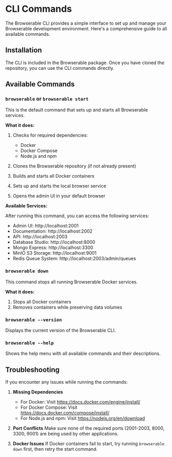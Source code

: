 # CLI Commands

The Browserable CLI provides a simple interface to set up and manage your Browserable development environment. Here's a comprehensive guide to all available commands.

## Installation

The CLI is included in the Browserable package. Once you have cloned the repository, you can use the CLI commands directly.

## Available Commands

### `browserable` or `browserable start`

This is the default command that sets up and starts all Browserable services.

**What it does:**

1. Checks for required dependencies:
   - Docker
   - Docker Compose
   - Node.js and npm

2. Clones the Browserable repository (if not already present)

3. Builds and starts all Docker containers

4. Sets up and starts the local browser service

5. Opens the admin UI in your default browser

**Available Services:**

After running this command, you can access the following services:

- Admin UI: http://localhost:2001
- Documentation: http://localhost:2002
- API: http://localhost:2003
- Database Studio: http://localhost:8000
- Mongo Express: http://localhost:3300
- MinIO S3 Storage: http://localhost:9001
- Redis Queue System: http://localhost:2003/admin/queues

### `browserable down`

This command stops all running Browserable Docker services.

**What it does:**

1. Stops all Docker containers
2. Removes containers while preserving data volumes

### `browserable --version`

Displays the current version of the Browserable CLI.

### `browserable --help`

Shows the help menu with all available commands and their descriptions.

## Troubleshooting

If you encounter any issues while running the commands:

1. **Missing Dependencies**
   - For Docker: Visit https://docs.docker.com/engine/install/
   - For Docker Compose: Visit https://docs.docker.com/compose/install/
   - For Node.js and npm: Visit https://nodejs.org/en/download

2. **Port Conflicts**
   Make sure none of the required ports (2001-2003, 8000, 3300, 9001) are being used by other applications.

3. **Docker Issues**
   If Docker containers fail to start, try running `browserable down` first, then retry the start command.
